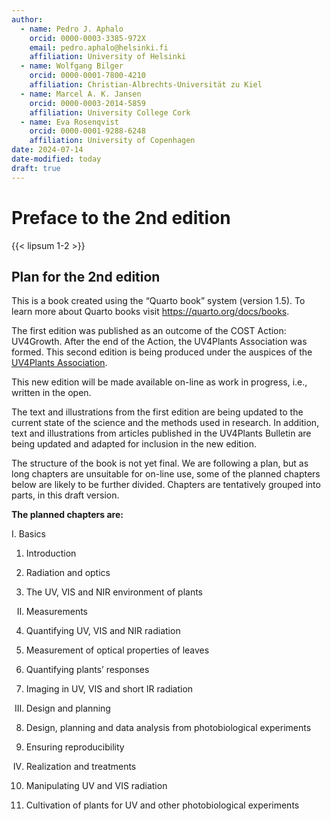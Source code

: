 ```yaml
---
author:
  - name: Pedro J. Aphalo
    orcid: 0000-0003-3385-972X
    email: pedro.aphalo@helsinki.fi
    affiliation: University of Helsinki
  - name: Wolfgang Bilger
    orcid: 0000-0001-7800-4210
    affiliation: Christian-Albrechts-Universität zu Kiel
  - name: Marcel A. K. Jansen
    orcid: 0000-0003-2014-5859
    affiliation: University College Cork
  - name: Eva Rosenqvist
    orcid: 0000-0001-9288-6248
    affiliation: University of Copenhagen
date: 2024-07-14
date-modified: today
draft: true
---
```


# Preface to the 2nd edition {.unnumbered}

{{< lipsum 1-2 >}}

## Plan for the 2nd edition {.unnumbered}

::: callout-note
This is a book created using the "Quarto book" system (version 1.5). To learn more about Quarto books visit <https://quarto.org/docs/books>.
:::

The first edition was published as an outcome of the COST Action: UV4Growth. After the end of the Action, the UV4Plants Association was formed. This second edition is being produced under the auspices of the [UV4Plants Association](https://www.uv4plants.org/).

This new edition will be made available on-line as work in progress, i.e., written in the open.

The text and illustrations from the first edition are being updated to the current state of the science and the methods used in research. In addition, text and illustrations from articles published in the UV4Plants Bulletin are being updated and adapted for inclusion in the new edition.

The structure of the book is not yet final. We are following a plan, but as long chapters are unsuitable for on-line use, some of the planned chapters below are likely to be further divided. Chapters are tentatively grouped into parts, in this draft version.

**The planned chapters are:**

I. Basics

  1.  Introduction
  
  2.  Radiation and optics
  
  3.  The UV, VIS and NIR environment of plants

II. Measurements

  4.  Quantifying UV, VIS and NIR radiation

  5.  Measurement of optical properties of leaves

  6.  Quantifying plants' responses 

  7.  Imaging in UV, VIS and short IR radiation

III. Design and planning

  8.  Design, planning and data analysis from photobiological experiments

  9.  Ensuring reproducibility
  
IV. Realization and treatments

  10.  Manipulating UV and VIS radiation

  11.  Cultivation of plants for UV and other photobiological experiments

